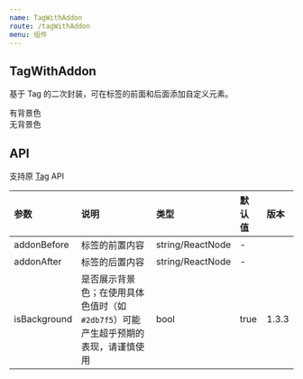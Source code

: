 ```yaml
---
name: TagWithAddon
route: /tagWithAddon
menu: 组件
---
```



## TagWithAddon

基于 Tag 的二次封装，可在标签的前面和后面添加自定义元素。

<Playground>
  <div>
    <TagWithAddon
        addonBefore="前面"
        addonAfter="后面"
      >
        有背景色
      </TagWithAddon>
  </div>
  <div>
      <TagWithAddon
          addonBefore="前面"
          addonAfter="后面"
          isBackground={false}
        >
          无背景色
        </TagWithAddon>
    </div>
</Playground>

## API

支持原 [Tag](https://ant-design.gitee.io/components/tag-cn/) API

|参数|说明|类型|默认值|版本|
|:--|:--|:--|:--|:--|
|addonBefore|标签的前置内容|string/ReactNode|-|
|addonAfter|标签的后置内容|string/ReactNode|-|
|isBackground|是否展示背景色；在使用具体色值时（如`#2db7f5`）可能产生超乎预期的表现，请谨慎使用|bool|true|1.3.3|